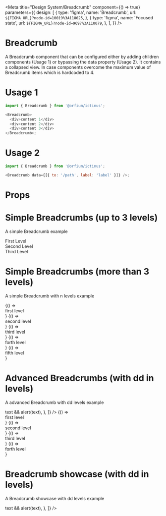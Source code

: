 
<Meta
  title="Design System/Breadcrumb"
  component={() => true}
  parameters={{
    design: [
      {
        type: 'figma',
        name: 'Breadcrumb',
        url: `${FIGMA_URL}?node-id=10019%3A118025`,
      },
      {
        type: 'figma',
        name: 'Focused state',
        url: `${FIGMA_URL}?node-id=9697%3A110079`,
      },
    ],
  }}
/>

# Breadcrumb

A Breadcrumb component that can be configured either by adding children components (Usage 1) or bypassing the data property (Usage 2).
It contains a collapsed view. In case components overcome the maximum value of Breadcrumb items which is hardcoded to 4.

# Usage 1

```js
import { Breadcrumb } from '@orfium/ictinus';

<Breadcrumb>
  <div>content 1</div>
  <div>content 2</div>
  <div>content 3</div>
</Breadcrumb>;
```

# Usage 2

```js
import { Breadcrumb } from '@orfium/ictinus';

<Breadcrumb data={[{ to: '/path', label: 'label' }]} />;
```

# Props

<Props of={Breadcrumb} />

# Simple Breadcrumbs (up to 3 levels)

A simple Breadcrumb example

<Preview>
  <Story name="Simple Breadcrumbs">
    <Stack>
      <Breadcrumb>
        <div>First Level</div>
        <div>Second Level</div>
        <div>Third Level</div>
      </Breadcrumb>
    </Stack>
  </Story>
</Preview>

# Simple Breadcrumbs (more than 3 levels)

A simple Breadcrumb with n levels example

<Preview>
  <Story name="Simple Breadcrumbs with options">
    <Stack>
      <Router>
        <Breadcrumb
          data={[
            { to: '/first-level', label: 'First Level' },
            { to: '/second-level', label: 'Second Level' },
            { to: '/third-level', label: 'Third Level' },
            { to: '/forth-level', label: 'Forth Level' },
            { to: '/fifth-level', label: 'Fifth Level' },
          ]}
        />
        <Switch>
          <Route path="/first-level">{() => <div>first level</div>}</Route>
          <Route path="/second-level">{() => <div>second level</div>}</Route>
          <Route path="/third-level">{() => <div>third level</div>}</Route>
          <Route path="/forth-level">{() => <div>forth level</div>}</Route>
          <Route path="/fifth-level">{() => <div>fifth level</div>}</Route>
        </Switch>
      </Router>
    </Stack>
  </Story>
</Preview>

# Advanced Breadcrumbs (with dd in levels)

A advanced Breadcrumb with dd levels example

<Preview>
  <Story name="Advanced Breadcrumbs with options per data item">
    <Stack>
      <Router>
        <Breadcrumb
          data={[
            { to: '/first-level', label: 'First Level', options: ['ITEM 1', 'ITEM 2'] },
            { to: '/second-level', label: 'Second Level', options: ['ITEM 1', 'ITEM 2'] },
            { to: '/third-level', label: 'Third Level', options: ['ITEM 1', 'ITEM 2'] },
            { to: '/forth-level', label: 'Forth Level', options: ['ITEM 1', 'ITEM 2'] },
            {
              to: '',
              label: 'Fifth Level',
              options: ['ITEM 1', 'ITEM 2'],
              onChangeHandler: text => text && alert(text),
            },
          ]}
        />
        <Switch>
          <Route path="/first-level">{() => <div>first level</div>}</Route>
          <Route path="/second-level">{() => <div>second level</div>}</Route>
          <Route path="/third-level">{() => <div>third level</div>}</Route>
          <Route path="/forth-level">{() => <div>forth level</div>}</Route>
        </Switch>
      </Router>
    </Stack>
  </Story>
</Preview>

# Breadcrumb showcase (with dd in levels)

A Breadcrumb showcase with dd levels example

<Preview>
  <Story name="Breadcrumb showcase">
    <Stack>
      <BreadcrumbShowcase
        initData={[
          { to: '/first-level', label: 'First Level', options: ['ITEM 1', 'ITEM 2'] },
          { to: '/second-level', label: 'Second Level', options: ['ITEM 1', 'ITEM 2'] },
          { to: '/third-level', label: 'Third Level', options: ['ITEM 1', 'ITEM 2'] },
          { to: '/forth-level', label: 'Forth Level', options: ['ITEM 1', 'ITEM 2'] },
          {
            to: '/fifth-level',
            label: 'Fifth Level',
            options: ['ITEM 1', 'ITEM 2'],
            onChangeHandler: text => text && alert(text),
          },
        ]}
      />
    </Stack>
  </Story>
</Preview>
